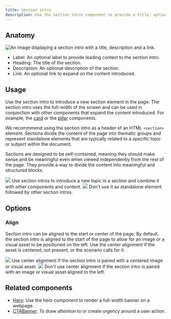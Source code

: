 ```yaml
---
title: Section intro
description: Use the section intro component to provide a title, optional description and link to a new section in the page.
---
```



## Anatomy

![An image displaying a section intro with a title, description and a link.](https://github.com/primer/brand/assets/6951037/8b973760-6ddc-441a-a36a-8c4c282bfdcf)

- Label: An optional label to provide leading context to the section intro.
- Heading: The title of the section.
- Description: An optional description of the section.
- Link: An optional link to expand on the content introduced.

## Usage

Use the section intro to introduce a new section element in the page. The section intro uses the full-width of the screen and can be used in conjunction with other components that expand the content introduced. For example, the [card](/components/Card) or the [pillar](/components/Pillar) components.

We recommmend using the section intro as a header of an HTML `<section>` element. Sections divide the content of the page into thematic groups and represent standalone elements that are typically related to a specific topic or subject within the document.

Sections are designed to be self-contained, meaning they should make sense and be meaningful even when viewed independently from the rest of the page. They provide a way to divide the content into meaningful and structured blocks.

<DoDontContainer>
  <Do>
    <img src="https://github.com/primer/brand/assets/6951037/c6266e92-ea5a-4d75-a48e-0f427288331c7" />
    <Caption>
      Use section intros to introduce a new topic in a section and combine it
      with other components and content.
    </Caption>
  </Do>
  <Dont>
    <img src="https://github.com/primer/brand/assets/6951037/f9ee0d4f-5ad5-4b31-9a8c-6533cd199096" />
    <Caption>
      Don't use it as standalone element followed by other section intros.
    </Caption>
  </Dont>
</DoDontContainer>

## Options

### Align

Section intro can be aligned to the start or center of the page. By default, the section intro is aligned to the start of the page to allow for an image or a visual asset to be positioned on the left. Use the center alignment if the asset is centered, not present, or the scenario calls for it.

<DoDontContainer stacked>
  <Do>
    <img src="https://github.com/primer/brand/assets/6951037/06f00622-baf4-45b8-b044-b90642d837e9" />
    <Caption>
      Use center alignment if the section intro is paired with a centered image
      or visual asset.
    </Caption>
  </Do>
  <Dont>
    <img src="https://github.com/primer/brand/assets/6951037/67da7e5d-4535-4f80-bbce-b6e0a7708dee" />
    <Caption>
      Don't use center alignment if the section intro is paired with an image or
      visual asset aligned to the left.
    </Caption>
  </Dont>
</DoDontContainer>

## Related components

- [Hero](/components/Hero): Use the hero component to render a full-width banner on a webpage.
- [CTABanner](/components/CTABanner): To draw attention to or create urgency around a user action.
